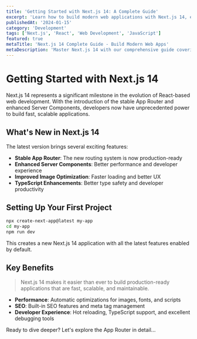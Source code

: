 ```yaml
---
title: 'Getting Started with Next.js 14: A Complete Guide'
excerpt: 'Learn how to build modern web applications with Next.js 14, exploring the new App Router, Server Components, and best practices for production.'
publishedAt: '2024-01-15'
category: 'Development'
tags: ['Next.js', 'React', 'Web Development', 'JavaScript']
featured: true
metaTitle: 'Next.js 14 Complete Guide - Build Modern Web Apps'
metaDescription: 'Master Next.js 14 with our comprehensive guide covering App Router, Server Components, and production best practices.'
---
```


# Getting Started with Next.js 14

Next.js 14 represents a significant milestone in the evolution of React-based web development. With the introduction of the stable App Router and enhanced Server Components, developers now have unprecedented power to build fast, scalable applications.

## What's New in Next.js 14

The latest version brings several exciting features:

- **Stable App Router**: The new routing system is now production-ready
- **Enhanced Server Components**: Better performance and developer experience
- **Improved Image Optimization**: Faster loading and better UX
- **TypeScript Enhancements**: Better type safety and developer productivity

## Setting Up Your First Project

```bash
npx create-next-app@latest my-app
cd my-app
npm run dev
```

This creates a new Next.js 14 application with all the latest features enabled by default.

## Key Benefits

> Next.js 14 makes it easier than ever to build production-ready applications that are fast, scalable, and maintainable.

- **Performance**: Automatic optimizations for images, fonts, and scripts
- **SEO**: Built-in SEO features and meta tag management
- **Developer Experience**: Hot reloading, TypeScript support, and excellent debugging tools

Ready to dive deeper? Let's explore the App Router in detail...
